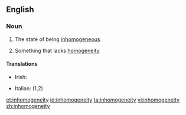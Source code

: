 ==English==

===Noun===
{{en-noun|inhomogeneities|-}}

#{{uncountable}} The state of being [[inhomogeneous]]
#{{countable}} Something that lacks [[homogeneity]]

====Translations====
{{trans-top}}
* Irish: {{t|ga|neamh-aonchineálacht|f}}
{{trans-mid}}
*Italian: {{t-|it|disomogeneità|f}} (1,2)

{{trans-bottom}}

[[et:inhomogeneity]]
[[id:inhomogeneity]]
[[ta:inhomogeneity]]
[[vi:inhomogeneity]]
[[zh:inhomogeneity]]